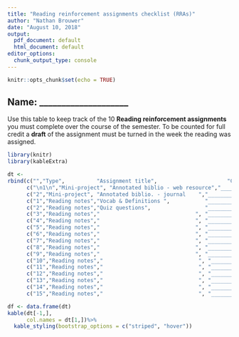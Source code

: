 ```yaml
---
title: "Reading reinforcement assignments checklist (RRAs)"
author: "Nathan Brouwer"
date: "August 10, 2018"
output:
  pdf_document: default
  html_document: default
editor_options:
  chunk_output_type: console
---
```


```r
knitr::opts_chunk$set(echo = TRUE)
```

## Name: ____________________

Use this table to keep track of the 10 **Reading reinforcement assignments** you must complete over the course of the semester.  To be counted for full credit a **draft** of the assignment must be turned in the week the reading was assigned.  


```r
library(knitr)
library(kableExtra)
```

```r
dt <- 
rbind(c("","Type",          "Assignment title",                      "Chapter num. & title","Draft","Final"),
      c("\n1\n","Mini-project", "Annotated biblio - web resource","________________","_____","_____"),
      c("2","Mini-project", "Annotated biblio. - journal    ","________________","_____","_____"),
      c("1","Reading notes","Vocab & Definitions ",           "________________","_____","_____"),
      c("2","Reading notes","Quiz questions",                 "________________","_____","_____"),
      c("3","Reading notes","                              ", "________________","_____","_____"),
      c("4","Reading notes","                              ", "________________","_____","_____"),
      c("5","Reading notes","                              ", "________________","_____","_____"),
      c("6","Reading notes","                              ", "________________","_____","_____"),
      c("7","Reading notes","                              ", "________________","_____","_____"),
      c("8","Reading notes","                              ", "________________","_____","_____"),
      c("9","Reading notes","                              ", "________________","_____","_____"),
      c("10","Reading notes","                              ", "________________","_____","_____"),
      c("11","Reading notes","                              ", "________________","_____","_____"),
      c("12","Reading notes","                              ", "________________","_____","_____"),
      c("13","Reading notes","                              ", "________________","_____","_____"),
      c("14","Reading notes","                              ", "________________","_____","_____"),
      c("15","Reading notes","                              ", "________________","_____","_____"))
```



```r
df <- data.frame(dt)
kable(dt[-1,],
      col.names = dt[1,])%>%
  kable_styling(bootstrap_options = c("striped", "hover"))
```

